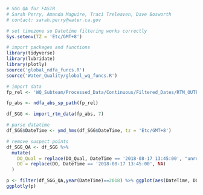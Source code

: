```r
# SGG QA for FASTR
# Sarah Perry, Amanda Maguire, Traci Treleaven, Dave Bosworth
# contact: sarah.perry@water.ca.gov
```

```r
# set timezone so Datetime filtering works correctly
Sys.setenv(TZ = 'Etc/GMT+8')

# import packages and functions
library(tidyverse)
library(lubridate)
library(plotly)
source('global_ndfa_funcs.R')
source('Water_Quality/global_wq_funcs.R')
```

```r
# import data
fp_rel <- 'WQ_Subteam/Processed_Data/Continuous/Filtered_Dates/RTM_OUTPUT_SGG_formatted_filt.csv'

fp_abs <- ndfa_abs_sp_path(fp_rel)

df_SGG <- import_rtm_data(fp_abs, 7)

# parse datatime
df_SGG$DateTime <- ymd_hms(df_SGG$DateTime, tz = 'Etc/GMT+8')
```

```r
# remove suspect points
df_SGG_QA <- df_SGG %>%
  mutate(
    DO_Qual = replace(DO_Qual, DateTime == '2018-08-17 13:45:00', "unreliable"),
    DO = replace(DO, DateTime == '2018-08-17 13:45:00', NA)
  )
```

```r
p <- filter(df_SGG_QA,year(DateTime)==2018) %>% ggplot(aes(DateTime, DO)) + geom_line()
ggplotly(p)
```

